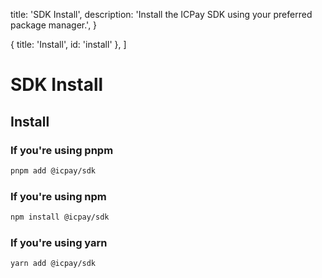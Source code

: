   title: 'SDK Install',
  description: 'Install the ICPay SDK using your preferred package manager.',
}

  { title: 'Install', id: 'install' },
]

# SDK Install

## Install

### If you're using pnpm
```bash
pnpm add @icpay/sdk
```

### If you're using npm
```bash
npm install @icpay/sdk
```

### If you're using yarn
```bash
yarn add @icpay/sdk
```


